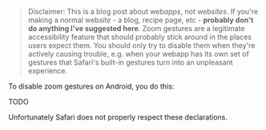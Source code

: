 > Disclaimer: This is a blog post about web*apps*, not web*sites*.
> If you're making a normal web*site* - a blog, recipe page, etc - **probably don't do anything I've suggested here**.
> Zoom gestures are a legitimate accessibility feature that should probably stick around in the places users expect them. You should only try to disable them when they're actively causing trouble, e.g. when your webapp has its own set of gestures that Safari's built-in gestures turn into an unpleasant experience.

To disable zoom gestures on Android, you do this:

TODO

Unfortunately Safari does not properly respect these declarations.
